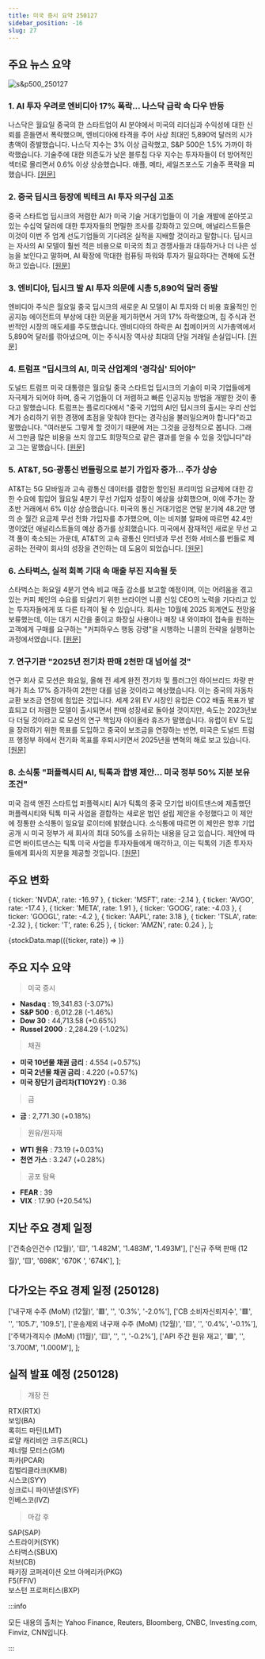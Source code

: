 ```yaml
---
title: 미국 증시 요약 250127
sidebar_position: -16
slug: 27
---
```


## 주요 뉴스 요약

![s&p500_250127](/map/250127.png)

### 1. **AI 투자 우려로 엔비디아 17% 폭락... 나스닥 급락 속 다우 반등**

나스닥은 월요일 중국의 한 스타트업이 AI 분야에서 미국의 리더십과 수익성에 대한 신뢰를 흔들면서 폭락했으며, 엔비디아에 타격을 주어 사상 최대인 5,890억 달러의 시가총액이 증발했습니다. 나스닥 지수는 3% 이상 급락했고, S&P 500은 1.5% 가까이 하락했습니다. 기술주에 대한 의존도가 낮은 블루칩 다우 지수는 투자자들이 더 방어적인 섹터로 몰리면서 0.6% 이상 상승했습니다. 애플, 메타, 세일즈포스도 기술주 폭락을 피했습니다. [[원문]](https://finance.yahoo.com/news/live/stock-market-today-nasdaq-clobbered-nvidia-sinks-17-while-dow-stages-comeback-as-ai-fears-shake-markets-210101592.html)

### 2. **중국 딥시크 등장에 빅테크 AI 투자 의구심 고조**

중국 스타트업 딥시크의 저렴한 AI가 미국 기술 거대기업들이 이 기술 개발에 쏟아붓고 있는 수십억 달러에 대한 투자자들의 면밀한 조사를 강화하고 있으며, 애널리스트들은 이것이 이번 주 업계 선도기업들의 기다려온 실적을 지배할 것이라고 말합니다. 딥시크는 자사의 AI 모델이 훨씬 적은 비용으로 미국의 최고 경쟁사들과 대등하거나 더 나은 성능을 보인다고 말하며, AI 확장에 막대한 컴퓨팅 파워와 투자가 필요하다는 견해에 도전하고 있습니다. [[원문]](https://www.reuters.com/technology/artificial-intelligence/big-tech-faces-heat-chinas-deepseek-sows-doubts-billion-dollar-spending-2025-01-27/)

### 3. **엔비디아, 딥시크 발 AI 투자 의문에 시총 5,890억 달러 증발**

엔비디아 주식은 월요일 중국 딥시크의 새로운 AI 모델이 AI 투자와 더 비용 효율적인 인공지능 에이전트의 부상에 대한 의문을 제기하면서 거의 17% 하락했으며, 칩 주식과 전반적인 시장의 매도세를 주도했습니다. 엔비디아의 하락은 AI 칩메이커의 시가총액에서 5,890억 달러를 깎아냈으며, 이는 주식시장 역사상 최대의 단일 거래일 손실입니다. [[원문]](https://finance.yahoo.com/news/nvidia-stock-plummets-loses-record-589-billion-as-deepseek-prompts-questions-over-ai-spending-135105824.html)

### 4. **트럼프 "딥시크의 AI, 미국 산업계의 '경각심' 되어야"**

도널드 트럼프 미국 대통령은 월요일 중국 스타트업 딥시크의 기술이 미국 기업들에게 자극제가 되어야 하며, 중국 기업들이 더 저렴하고 빠른 인공지능 방법을 개발한 것이 좋다고 말했습니다. 트럼프는 플로리다에서 "중국 기업의 AI인 딥시크의 출시는 우리 산업계가 승리하기 위한 경쟁에 초점을 맞춰야 한다는 경각심을 불러일으켜야 합니다"라고 말했습니다. "여러분도 그렇게 할 것이기 때문에 저는 그것을 긍정적으로 봅니다. 그래서 그만큼 많은 비용을 쓰지 않고도 희망적으로 같은 결과를 얻을 수 있을 것입니다"라고 그는 말했습니다. [[원문]](https://www.reuters.com/world/us/trump-deepseeks-ai-should-be-wakeup-call-us-industry-2025-01-27/)

### 5. **AT&T, 5G·광통신 번들링으로 분기 가입자 증가... 주가 상승**

AT&T는 5G 모바일과 고속 광통신 데이터를 결합한 할인된 프리미엄 요금제에 대한 강한 수요에 힘입어 월요일 4분기 무선 가입자 성장이 예상을 상회했으며, 이에 주가는 장 초반 거래에서 6% 이상 상승했습니다. 미국의 통신 거대기업은 연말 분기에 48.2만 명의 순 월간 요금제 무선 전화 가입자를 추가했으며, 이는 비저블 알파에 따르면 42.4만 명이었던 애널리스트들의 예상 증가를 상회했습니다. 미국에서 잠재적인 새로운 무선 고객 풀이 축소되는 가운데, AT&T의 고속 광통신 인터넷과 무선 전화 서비스를 번들로 제공하는 전략이 회사의 성장을 견인하는 데 도움이 되었습니다. [[원문]](https://www.reuters.com/business/media-telecom/atts-bundled-5g-fiber-plans-boost-holiday-quarter-subscriptions-2025-01-27/)

### 6. **스타벅스, 실적 회복 기대 속 매출 부진 지속될 듯**

스타벅스는 화요일 4분기 연속 비교 매출 감소를 보고할 예정이며, 이는 어려움을 겪고 있는 커피 체인의 수요를 되살리기 위한 브라이언 니콜 신임 CEO의 노력을 기다리고 있는 투자자들에게 또 다른 타격이 될 수 있습니다. 회사는 10월에 2025 회계연도 전망을 보류했는데, 이는 대기 시간을 줄이고 화장실 사용이나 매장 내 와이파이 접속을 원하는 고객에게 구매를 요구하는 "커피하우스 행동 강령"을 시행하는 니콜의 전략을 실행하는 과정에서였습니다. [[원문]](https://www.reuters.com/business/retail-consumer/starbucks-sales-set-drop-again-investors-wait-turnaround-2025-01-27/)

### 7. **연구기관 "2025년 전기차 판매 2천만 대 넘어설 것"**

연구 회사 로 모션은 화요일, 올해 전 세계 완전 전기차 및 플러그인 하이브리드 차량 판매가 최소 17% 증가하여 2천만 대를 넘을 것이라고 예상했습니다. 이는 중국의 자동차 교환 보조금 연장에 힘입은 것입니다. 세계 2위 EV 시장인 유럽은 CO2 배출 목표가 발효되고 더 저렴한 모델이 출시되면서 판매 성장세로 돌아설 것이지만, 속도는 2023년보다 더딜 것이라고 로 모션의 연구 책임자 아이올라 휴즈가 말했습니다. 유럽이 EV 도입을 장려하기 위한 목표를 도입하고 중국이 보조금을 연장하는 반면, 미국은 도널드 트럼프 행정부 하에서 전기화 목표를 후퇴시키면서 2025년을 변혁의 해로 보고 있습니다. [[원문]](https://www.reuters.com/business/autos-transportation/ev-car-sales-top-20-million-2025-research-firm-says-2025-01-28/)

### 8. **소식통 "퍼플렉시티 AI, 틱톡과 합병 제안... 미국 정부 50% 지분 보유 조건"**

미국 검색 엔진 스타트업 퍼플렉시티 AI가 틱톡의 중국 모기업 바이트댄스에 제출했던 퍼플렉시티와 틱톡 미국 사업을 결합하는 새로운 법인 설립 제안을 수정했다고 이 제안에 정통한 소식통이 일요일 로이터에 밝혔습니다. 소식통에 따르면 이 제안은 향후 기업공개 시 미국 정부가 새 회사의 최대 50%를 소유하는 내용을 담고 있습니다. 제안에 따르면 바이트댄스는 틱톡 미국 사업을 투자자들에게 매각하고, 이는 틱톡의 기존 투자자들에게 회사의 지분을 제공할 것입니다. [[원문]](https://www.reuters.com/markets/deals/perplexity-ai-revises-tiktok-merger-proposal-that-could-give-us-government-50-2025-01-26/)

## 주요 변화

  { ticker: 'NVDA', rate: -16.97 },
  { ticker: 'MSFT', rate: -2.14 },
  { ticker: 'AVGO', rate: -17.4 },
  { ticker: 'META', rate: 1.91 },
  { ticker: 'GOOG', rate: -4.03 },
  { ticker: 'GOOGL', rate: -4.2 },
  { ticker: 'AAPL', rate: 3.18 },
  { ticker: 'TSLA', rate: -2.32 },
  { ticker: 'T', rate: 6.25 },
  { ticker: 'AMZN', rate: 0.24 },
];

{stockData.map(({ticker, rate}) => <StockCardMini key={ticker} ticker={ticker} rate={rate}></StockCardMini>)}

## 주요 지수 요약

> 미국 증시

- **Nasdaq** : 19,341.83 (-3.07%)
- **S&P 500** : 6,012.28 (-1.46%)
- **Dow 30** : 44,713.58 (+0.65%)
- **Russel 2000** : 2,284.29 (-1.02%)

> 채권

- **미국 10년물 채권 금리** : 4.554 (+0.57%)
- **미국 2년물 채권 금리** : 4.220 (+0.57%)
- **미국 장단기 금리차(T10Y2Y)** : 0.36

> 금

- **금** : 2,771.30 (+0.18%)

> 원유/원자재

- **WTI 원유** : 73.19 (+0.03%)
- **천연 가스** : 3.247 (+0.28%)

> 공포 탐욕

- **FEAR** : 39
- **VIX** : 17.90 (+20.54%)

## 지난 주요 경제 일정

  ['건축승인건수 (12월)', '🟨', '1.482M', '1.483M', '1.493M'],
  ['신규 주택 판매 (12월)', '🟨', '698K', '670K ', '674K'],
];

<EconomicCalendar data={eventsData} />

## 다가오는 주요 경제 일정 (250128)

  ['내구재 수주 (MoM) (12월)', '🟥', '', '0.3%', '-2.0%'],
  ['CB 소비자신뢰지수', '🟥', '', '105.7', '109.5'],
  ['운송제외 내구재 수주 (MoM) (12월)', '🟨', '', '0.4%', '-0.1%'],
  ['주택가격지수 (MoM) (11월)', '🟨', '', '', '-0.2%'],
  ['API 주간 원유 재고', '🟩', '', '3.700M', '1.000M'],
];

<EconomicCalendar data={nextEventsData} />

## 실적 발표 예정 (250128)

> 개장 전

RTX(RTX)  
보잉(BA)  
록히드 마틴(LMT)  
로얄 캐리비안 크루즈(RCL)  
제너럴 모터스(GM)  
파카(PCAR)  
킴벌리클라크(KMB)  
시스코(SYY)  
싱크로니 파이낸셜(SYF)  
인베스코(IVZ)

> 마감 후

SAP(SAP)  
스트라이커(SYK)  
스타벅스(SBUX)  
처브(CB)  
패키징 코퍼레이션 오브 아메리카(PKG)  
F5(FFIV)  
보스턴 프로퍼티스(BXP)

:::info

모든 내용의 출처는 Yahoo Finance, Reuters, Bloomberg, CNBC, Investing.com, Finviz, CNN입니다.

:::
